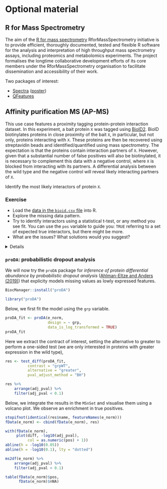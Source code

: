 # Optional material

## R for Mass Spectrometry {#sec:r4ms}

The aim of the [R for mass
spectrometry](https://www.rformassspectrometry.org/)
RforMassSpectrometry initiative is to provide efficient, thoroughly
documented, tested and flexible R software for the analysis and
interpretation of high throughput mass spectrometry assays, including
proteomics and metabolomics experiments. The project formalises the
longtime collaborative development efforts of its core members under
the RforMassSpectrometry organisation to facilitate dissemination and
accessibility of their work.

Two packages of interest:

- [Spectra](https://rformassspectrometry.github.io/Spectra/) ([poster](https://github.com/rformassspectrometry/Conferences/raw/master/EuroBioc2019/Spectra/poster/poster.pdf))
- [QFeatures](https://rformassspectrometry.github.io/QFeatures/)


## Affinity purification MS (AP-MS) {#sec:apms}

This use case features a proximity tagging protein-protein interaction
dataset. In this experiment, a bait protein `X` was tagged using
[BioID2](https://www.ncbi.nlm.nih.gov/pubmed/26912792). BioID
biotinylates proteins in close proximity of the bait `X`, in
particular, but not only, proteins interacting with `X`. These
proteins are then be recovered using streptavidin beads and
identified/quantified using mass spectrometry. The expectation is
that the proteins contain interaction partners of `X`. However, given
that a substantial number of false positives will also be
biotinylated, it is necessary to complement this data with a negative
control, where `X` is blocked from interacting with its partners. A
differential analysis between the wild type and the negative control
will reveal likely interacting partners of `X`.

Identify the most likely interactors of protein `X`.

### Exercise {-}

- Load the [data in the `bioid.csv`
  file](https://raw.githubusercontent.com/lgatto/2020-02-17-RProt-Berlin/master/data/bioid.csv)
  into R.
- Explore the missing data pattern.
- Try to identify interactors using a statistical t-test, or any
  method you see fit. You can use the `pos` variable to guide you:
  `TRUE` referring to a set of expected true interactors, but there
  might be more.
- What are the issues? What solutions would you suggest?

<details>
```r
library("MSnbase")
e <- readMSnSet2("./data/bioid.csv", ecol = 1:6, fnames = "ids")
e$grp <- sub("[1-3]", "", sampleNames(e))
sel1 <- fData(e)$Reverse == ""
sel2 <- fData(e)$Potential.contaminant == ""
e <- e[sel1 & sel2, ]
fData(e) <- fData(e)[, c("pos", "ids")]
```

```r
limma::plotDensities(log2(exprs(e) + 1))
exprs(e)[exprs(e) == 0] <- NA
(e$nNA <- colSums(is.na(e)))
fData(e)$nNA <- rowSums(is.na(e))
table(fData(e)$nNA)
table(is.na(e))
sum(is.na(e))/prod(dim(e))
naplot(e, col = c("black", "white"))
```

```r
e_norm <- e %>%
    log(base = 2) %>%
    normalise(method = "center.median")
limma::plotMDS(exprs(e_norm))
limma::plotDensities(exprs(e_norm))
```
</details>

### `proDA`: probabilistic dropout analysis

We will now try the `proDA` package for *inference of protein
differential abundance by probabilistic dropout analysis*
([Ahlman-Eltze and Anders
(2019)](https://www.biorxiv.org/content/10.1101/661496v1)) that
explicity models missing values as lowly expressed features.

```r
BiocManager::install("proDA")
```

```r
library("proDA")
```

Below, we first fit the model using the `grp` variable.

```r
proDA_fit <- proDA(e_norm,
                   design = ~ grp,
                   data_is_log_transformed = TRUE)
proDA_fit
```

Here we extract the contract of interest, setting the alternative to
greater to perform a one-sided test (we are only interested in
proteins with greater expression in the wild type),

```r
res <- test_diff(proDA_fit,
          contrast = "grpWT",
          alternative = "greater",
          pval_adjust_method = "BH")

res %>%
    arrange(adj_pval) %>%
    filter(adj_pval < 0.1)
```

Below, we integrate the results in the `MSnSet` and visualise them
using a volcano plot. We observe an enrichment in true positives.


```r
stopifnot(identical(res$name, featureNames(e_norm)))
fData(e_norm) <- cbind(fData(e_norm), res)

with(fData(e_norm),
     plot(diff, -log10(adj_pval),
          col = as.numeric(pos) + 1))
abline(h = -log10(0.05))
abline(h = -log10(0.1), lty = "dotted")
```

```r
ms2df(e_norm) %>%
    arrange(adj_pval) %>%
    filter(adj_pval < 0.1)

table(fData(e_norm)$pos,
      fData(e_norm)$nNA)
```
